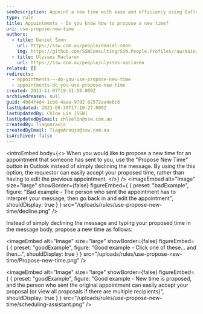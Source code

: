 ```yaml
---
seoDescription: Appoint a new time with ease and efficiency using Outlook's "Propose New Time" feature.
type: rule
title: Appointments - Do you know how to propose a new time?
uri: use-propose-new-time
authors:
  - title: Daniel Šmon
    url: https://ssw.com.au/people/daniel-smon
    img: https://github.com/SSWConsulting/SSW.People.Profiles/raw/main/Daniel-Smon/Images/Daniel-Smon-Profile.jpg
  - title: Ulysses Maclaren
    url: https://ssw.com.au/people/ulysses-maclaren
related: []
redirects:
  - appointments-–-do-you-use-propose-new-time
  - appointments-do-you-use-propose-new-time
created: 2013-11-07T19:51:50.000Z
archivedreason: null
guid: 4b04f4d4-1cb8-4aaa-9792-82572aa4ebc8
lastUpdated: 2023-08-30T17:10:27.000Z
lastUpdatedBy: Chloe Lin [SSW]
lastUpdatedByEmail: chloelin@ssw.com.au
createdBy: TiagoAraujo
createdByEmail: TiagoAraujo@ssw.com.au
isArchived: false
---
```


<introEmbed
  body={<>
When you would like to propose a new time for an appointment that someone has sent to you, use the "Propose New Time" button in Outlook instead of simply declining the message. By using the this option, the requestor can easily accept your proposed time, rather than having to edit the previous appointment.
  </>}
/>
<imageEmbed
  alt="Image"
  size="large"
  showBorder={false}
  figureEmbed={ {
    preset: "badExample",
    figure: "Bad example - The person who sent the appointment has to interpret your message, then go back in and edit the appointment",
    shouldDisplay: true
  } }
  src="/uploads/rules/use-propose-new-time/decline.png"
/>

Instead of simply declining the message and typing your proposed time in the message body, propose a new time as follows:

<imageEmbed
  alt="Image"
  size="large"
  showBorder={false}
  figureEmbed={ {
    preset: "goodExample",
    figure: "Good example - Click one of these... and then...",
    shouldDisplay: true
  } }
  src="/uploads/rules/use-propose-new-time/Propose-new-time.png"
/>

<imageEmbed
  alt="Image"
  size="large"
  showBorder={false}
  figureEmbed={ {
    preset: "goodExample",
    figure: "Good example - New time is proposed, and the person who sent the original appointment can easily accept your proposal (or view all proposals if there are multiple recipients)",
    shouldDisplay: true
  } }
  src="/uploads/rules/use-propose-new-time/scheduling-assistant.png"
/>
